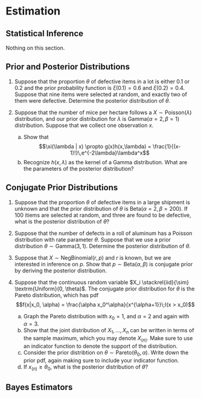 
# Estimation

## Statistical Inference

Nothing on this section.

## Prior and Posterior Distributions

1. Suppose that the proportion $\theta$ of defective items in a lot is either $0.1$ or $0.2$ and the prior probability function is $\xi(0.1)=0.6$ and $\xi(0.2)=0.4$. Suppose that nine items were selected at random, and exactly two of them were defective. Determine the posterior distribution of $\theta$.

2. Suppose that the number of mice per hectare follows a $X\sim \textrm{Poisson}(\lambda)$ distribution, and our prior distribution for $\lambda$ is Gamma($\alpha=2, \beta=1$) distribution. Suppose that we collect one observation $x$.
    a. Show that $$\xi(\lambda | x) \propto g(x)h(x,\lambda) = \frac{1}{(x-1)!}\,e^{-2\lambda}\lambda^x$$
    b. Recognize $h(x,\lambda)$ as the kernel of a Gamma distribution. What are the parameters of the posterior distribution?


## Conjugate Prior Distributions

1. Suppose that the proportion $\theta$ of defective items in a large shipment is unknown and that the prior distribution of $\theta$ is $\textrm{Beta}(\alpha=2, \beta=200)$. If 100 itiems are selected at random, and three are found to be defective, what is the posterior distribution of $\theta$?

2. Suppose that the number of defects in a roll of aluminum has a Poisson distribution with rate parameter $\theta$. Suppose that we use a prior distribution $\theta \sim \textrm{Gamma}(3, 1)$. Determine the posterior distribution of $\theta$.

3. Suppose that $X \sim \textrm{NegBinomial}(r,p)$ and $r$ is known, but we are interested in inference on $p$. Show that $p \sim \textrm{Beta}(\alpha,\beta)$ is conjugate prior by deriving the posterior distribution.

4. Suppose that the continuous random variable $X_i \stackrel{iid}{\sim} \textrm{Uniform}(0, \theta)$. The conjugate prior distribution for $\theta$ is the Pareto distribution, which has pdf
$$f(x|x_0, \alpha) = \frac{\alpha x_0^\alpha}{x^{\alpha+1}}\;I(x > x_0)$$
    a. Graph the Pareto distribution with $x_0=1$, and $\alpha=2$ and again with $\alpha=3$.
    b. Show that the joint distribution of $X_1,\dots,X_n$ can be written in terms of the sample maximum, which you may denote $X_{(n)}$. Make sure to use an indicator function to denote the support of the distribution.
    c. Consider the prior distribtion on $\theta \sim \textrm{Pareto}(\theta_0, \alpha)$. Write down the prior pdf, again making sure to include your indicator function.
    d. If $x_{(n)} \ge \theta_0$, what is the posterior distribution of $\theta$?
    
## Bayes Estimators
